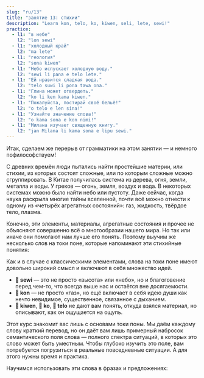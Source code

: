 ```yaml
---
slug: "ru/13"
title: "занятие 13: стихии"
description: "Learn kon, telo, ko, kiwen, seli, lete, sewi!"
practice:
  - l1: "в небе"
    l2: "lon sewi"
  - l1: "холодный край"
    l2: "ma lete"
  - l1: "геология"
    l2: "sona kiwen"
  - l1: "Небо испускает холодную воду."
    l2: "sewi li pana e telo lete."
  - l1: "Ей нравится сладкая вода."
    l2: "telo suwi li pona tawa ona."
  - l1: "Глина может отвердеть."
    l2: "ko li ken kama kiwen."
  - l1: "Пожалуйста, постирай своё бельё!"
    l2: "o telo e len sina!"
  - l1: "Узнайте значение слова!"
    l2: "o kama sona e kon nimi!"
  - l1: "Милана изучает священную книгу."
    l2: "jan Milana li kama sona e lipu sewi."
---
```



Итак, сделаем же перерыв от грамматики на этом занятии — и немного пофилософствуем!

С древних времён люди пытались найти простейшие материи, или стихии, из которых состоят сложные, или по которым сложные можно сгруппировать. В Китае получилась система из дерева, огня, земли, металла и воды. У греков — огонь, земля, воздух и вода. В некоторых системах можно было найти небо или пустоту. Даже сейчас, когда наука раскрыла многие тайны вселенной, почти всё можно отнести к одному из «четырёх агрегатных состояний»: газ, жидкость, твёрдое тело, плазма.

Конечно, эти элементы, материалы, агрегатные состояния и прочее не объясняют совершенно всё о многообразии нашего мира. Но так или иначе они помогают нам лучше его понять. Поэтому выучим же несколько слов на токи поне, которые напоминают эти стихийные понятия:

<List>
  <Word sl="kon" m="воздух, душа, суть, значение" />
  <Word sl="telo" m="вода, текучая жидкость" />
  <Word sl="ko" m="мягкое тело или густая жидкость, например песок, глина, тесто, клей" />
  <Word sl="kiwen" m="прочное твёрдое вещество, напр. камень, дерево, металл" />
  <Word sl="seli" m="огонь, горячий, жечь" />
  <Word sl="lete" m="холод, холодный" />
  <Word sl="sewi" m="небо; высокий, священный" />
</List>

Как и в случае с классическими элементами, слова на токи поне имеют довольно широкий смысл и включают в себя множество идей.
* **󱥚 sewi** — это не просто «высота» или «небо», но и благоговение перед чем-то, что всегда выше нас и остаётся вне досягаемости.
* **󱤝 kon** — не просто «газ», но ещё включает в себя идею души как нечто невидимое, существенное, связанное с дыханием.
* **󱤛 kiwen**, **󱤜 ko**, **󱥪 telo** не дают вам понять, откуда взялся материал, но описывают, как он ощущается на ощупь.

Этот курс знакомит вас лишь с основами токи поны. Мы даём каждому слову краткий перевод, но он даёт вам лишь примерный набросок семантического поля слова — полного спектра ситуаций, в которых это слово может быть уместным. Чтобы глубоко изучить это поле, вам потребуется погрузиться в реальные повседневные ситуации. А для этого нужны время и практика.

Научимся использовать эти слова в фразах и предложениях:

<List>
  <Word sl="kiwen kasi" m="твёрдая часть растения, древесина" />
  <Word sl="ko lete" m="холодный пух, снег" />
  <Word sl="kon sewi" m="божественный дух" />
  <Word sl="telo nasa" m="опьяняющая жидкость, алкоголь" />
  <Sentence sl="lete li awen e moku." m="Холод сохраняет еду." />
  <Sentence sl="seli li moku e kiwen kasi." m="Огонь поглотил древесину." />
  <Sentence sl="telo li kama tan sewi." m="Вода падает с неба.<br />(Идёт дождь.)" />
  <Sentence sl="o kama sona e kon toki!" m="Пойми суть речи!" />
</List>

<Practice exercises={frontmatter.practice} />
